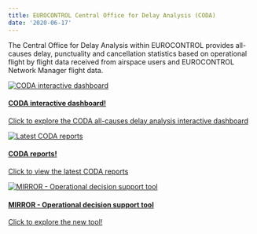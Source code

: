 ```yaml
---
title: EUROCONTROL Central Office for Delay Analysis (CODA)
date: '2020-06-17'
---
```


The Central Office for Delay Analysis within EUROCONTROL provides all-causes delay, punctuality and cancellation statistics based on operational flight by flight data received from airspace users and EUROCONTROL Network Manager flight data. 

<div class="container">
<div class="row">
<div class="card-deck">
<div class="card"><a href="https://www.eurocontrol.int/dashboard/all-causes-delay-analysis-interactive-dashboard" target="_blank">
  <img class="card-img-top" src="/images/cap/ectl_coda_db.jpg" alt="CODA interactive dashboard">
  <div class="card-body"><h4 class="card-title">CODA interactive dashboard!</h4><p class="card-text">Click to explore the CODA all-causes delay analysis interactive dashboard <i class='fas fa-xs fa-external-link-alt'></i></p></a>
  </div>
</div>
<div class="card"><a href="https://www.eurocontrol.int/network-performance#deliverables" target="_blank">
  <img class="card-img-top" src="/images/cap/ectl_coda1.jpg" alt="Latest CODA reports">
  <div class="card-body"><h4 class="card-title">CODA reports!</h4><p class="card-text">Click to view the latest CODA reports <i class='fas fa-xs fa-external-link-alt'></i></p></a>
  </div>
</div>
<div class="card"><a href="https://www.eurocontrol.int/tool/mirror" target="_blank">
  <img class="card-img-top" src="/images/cap/ectl_mirror.jpg" alt="MIRROR - Operational decision support tool">
  <div class="card-body"><h4 class="card-title">MIRROR - Operational decision support tool</h4><p class="card-text">Click to explore the new tool! <i class='fas fa-xs fa-external-link-alt'></i></p></a>
  </div>
</div>
</div>
</div>
</div>